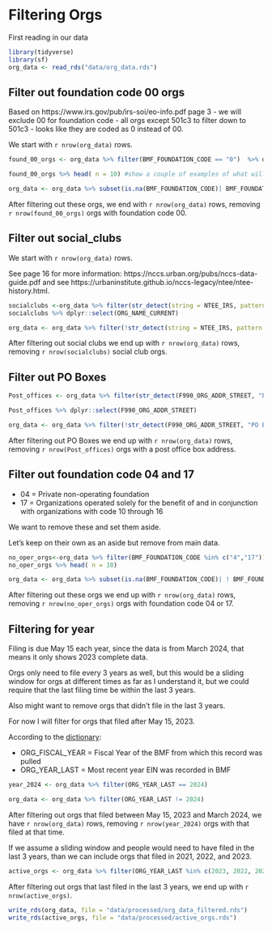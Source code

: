 
# Filtering Orgs

First reading in our data

```r
library(tidyverse)
library(sf)
org_data <- read_rds("data/org_data.rds")

```

## Filter out foundation code 00 orgs

Based on https://www.irs.gov/pub/irs-soi/eo-info.pdf 
page 3 - we will exclude 00 for foundation code - all orgs except 501c3 to filter down to 501c3 - looks like they are coded as 0 instead of 00.

We start with `r nrow(org_data)` rows.
```r
found_00_orgs <- org_data %>% filter(BMF_FOUNDATION_CODE == "0")  %>% dplyr::select(ORG_NAME_CURRENT) 

found_00_orgs %>% head( n = 10) #show a couple of examples of what will be dropped

org_data <- org_data %>% subset(is.na(BMF_FOUNDATION_CODE)| BMF_FOUNDATION_CODE != "0")# keeping NA values
```

After filtering out these orgs, we end with `r nrow(org_data)` rows, removing `r nrow(found_00_orgs)` orgs with foundation code 00.


## Filter out social_clubs 

We start with `r nrow(org_data)` rows.

See page 16 for more information: https://nccs.urban.org/pubs/nccs-data-guide.pdf and see https://urbaninstitute.github.io/nccs-legacy/ntee/ntee-history.html. 

```r
socialclubs <-org_data %>% filter(str_detect(string = NTEE_IRS, pattern = "Y|y"))
socialclubs %>% dplyr::select(ORG_NAME_CURRENT)

org_data <- org_data %>% filter(!str_detect(string = NTEE_IRS, pattern = "Y|y")| is.na(NTEE_IRS)) # keeping NA values
```


After filtering out social clubs we end up with `r nrow(org_data)` rows, removing `r nrow(socialclubs)` social club orgs.

## Filter out PO Boxes

```r
Post_offices <- org_data %>% filter(str_detect(F990_ORG_ADDR_STREET, "PO BOX |POST OFFICE"))

Post_offices %>% dplyr::select(F990_ORG_ADDR_STREET)

org_data <- org_data %>% filter(!str_detect(F990_ORG_ADDR_STREET, "PO BOX |POST OFFICE")| is.na(F990_ORG_ADDR_STREET)) # keeping NA values)
```

After filtering out PO Boxes we end up with `r nrow(org_data)` rows, removing `r nrow(Post_offices)`  orgs with a post office box address.

## Filter out foundation code 04 and 17


- 04 = Private non-operating foundation
- 17 = Organizations operated solely for the benefit of and in conjunction with organizations with code 10 through 16 

We want to remove these and set them aside. 

Let's keep on their own as an aside but remove from main data.

```r
no_oper_orgs<-org_data %>% filter(BMF_FOUNDATION_CODE %in% c("4","17"))  %>% dplyr::select(ORG_NAME_CURRENT)  #show examples of what will be dropped
no_oper_orgs %>% head( n = 10)

org_data <- org_data %>% subset(is.na(BMF_FOUNDATION_CODE)| ! BMF_FOUNDATION_CODE  %in% c("4","17"))# keeping NA values

```

After filtering out these orgs we end up with `r nrow(org_data)` rows, removing `r nrow(no_oper_orgs)` orgs with foundation code 04 or 17. 

## Filtering for year

Filing is due May 15 each year, since the data is from March 2024, that means it only shows 2023 complete data.

Orgs only need to file every 3 years as well, but this would be a sliding window for orgs at different times as far as I understand it, but we could require that the last filing time be within the last 3 years.

Also might want to remove orgs that didn't file in the last 3 years.

For now I will filter for orgs that filed after May 15, 2023.

According to the [dictionary](https://nccsdata.s3.amazonaws.com/harmonized/harmonized_data_dictionary.xlsx):

- ORG_FISCAL_YEAR	= Fiscal Year of the BMF from which this record was pulled
- ORG_YEAR_LAST =	Most recent year EIN was recorded in BMF

```r
year_2024 <- org_data %>% filter(ORG_YEAR_LAST == 2024)

org_data <- org_data %>% filter(ORG_YEAR_LAST != 2024)
```

After filtering out orgs that filed between May 15, 2023 and March 2024, we have `r nrow(org_data)` rows, removing `r nrow(year_2024)` orgs with that filed at that time.


If we assume a sliding window and people would need to have filed in the last 3 years, than we can include orgs that filed in 2021, 2022, and 2023.

```r
active_orgs <- org_data %>% filter(ORG_YEAR_LAST %in% c(2023, 2022, 2021))

```

After filtering out orgs that last filed in the last 3 years, we end up with `r nrow(active_orgs)`.


```r
write_rds(org_data, file = "data/processed/org_data_filtered.rds")
write_rds(active_orgs, file = "data/processed/active_orgs.rds")
```
